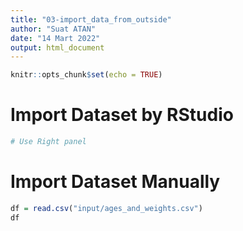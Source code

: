 ```yaml
---
title: "03-import_data_from_outside"
author: "Suat ATAN"
date: "14 Mart 2022"
output: html_document
---
```


```r
knitr::opts_chunk$set(echo = TRUE)
```

# Import Dataset by RStudio

```r
# Use Right panel
```


# Import Dataset Manually

```r
df = read.csv("input/ages_and_weights.csv")
df
```

